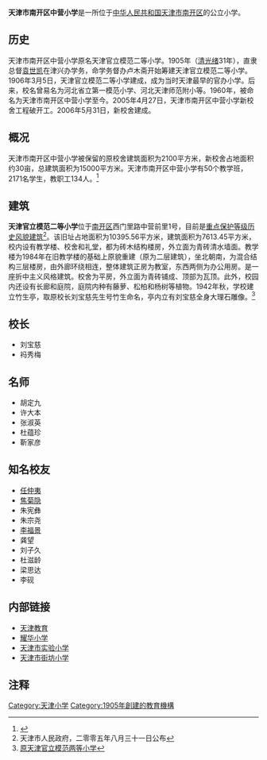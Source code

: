 {{Infobox School
| name        = 天津市南开区中营小学
| other_name  = 
| image       = 
| logo        = 
| motto       = 
| established = 1905年
| type        = 公立
| religion    = 
| affiliation = 
| district    = 天津市
| grades      = 六年制
| president   = 
| principal   = 
| dean        = 
| college     = 
| house       = 
| sc          =
| cs          =
| faculty     = 
| staff       = 
| students    = 
| athletics   = 
| conference  = 
| colors      = 
| mascot      = 
| magazine    = 
| free_label  = 
| free_text   = 
| free_label2 = 
| free_text2  = 
| free_label3 = 
| free_text3  = 
| address     = [[天津市|天津市]][[南开区|南开区]]
| tel         = 
| fax         = 
| mail        = 
| website     = 
}}

'''天津市南开区中营小学'''是一所位于[[中华人民共和国|中华人民共和国]][[天津市|天津市]][[南开区|南开区]]的公立小学。

==历史==
天津市南开区中营小学原名天津官立模范二等小学。1905年（[[清|清]][[光绪|光绪]]31年），直隶总督[[袁世凯|袁世凯]]在津兴办学务，命学务督办卢木斋开始筹建天津官立模范二等小学。1906年3月5日，天津官立模范二等小学建成，成为当时天津最早的官办小学。后来，校名曾易名为河北省立第一模范小学、河北天津师范附小等。1960年，被命名为天津市南开区中营小学至今。2005年4月27日，天津市南开区中营小学新校舍工程破开工。2006年5月31日，新校舍建成。

== 概况 ==
天津市南开区中营小学被保留的原校舍建筑面积为2100平方米，新校舍占地面积约30亩，总建筑面积为15000平方米。天津市南开区中营小学有50个教学班，2171名学生，教职工134人。<ref>{{Cite web |url=http://www.zhyww.cn/zhuanti/msmx/sc/xzfc98.html |title=天津市南开区中营小学 |access-date=2010-12-26 |archive-url=https://web.archive.org/web/20121113114930/http://www.zhyww.cn/zhuanti/msmx/sc/xzfc98.html |archive-date=2012-11-13 |dead-url=yes }}</ref>

== 建筑 ==
{{天津历史风貌建筑 |
省区市 = 天津市 |
名称 = 天津官立模范二等小学 |
图片 = [[File:天津官立模范二等小学.jpg|200px]] |
编号 = 0320004 |
等级 = 重点保护 |
时代 = 1906年|
所在 = [[天津市|天津市]][[南开区|南开区]] |
公布 = 2005年8月31日 |
}}

'''天津官立模范二等小学'''位于[[南开区|南开区]]西门里路中营前里1号，目前是[[天津历史风貌建筑|重点保护等级历史风貌建筑]]<ref>天津市人民政府，二零零五年八月三十一日公布</ref>。该旧址占地面积为10395.56平方米，建筑面积为7613.45平方米，校内设有教学楼、校舍和礼堂，都为砖木结构楼房，外立面为青砖清水墙面。教学楼为1984年在旧教学楼的基础上原貌重建（原为二层建筑），坐北朝南，为混合结构三层楼房，由外廊环绕相连，整体建筑正房为教室，东西两侧为办公用房。是一座折中主义风格建筑。校舍为平房，外立面为青砖铺成、顶部为瓦顶。此外，校园内还设有长廊和庭院，庭院内种有藤萝、松柏和杨树等植物。1942年秋，学校建立竹生亭，取原校长刘宝慈先生号竹生命名，亭内立有刘宝慈全身大理石雕像。<ref>[http://www.jwb.com.cn/jwb/html/2010-02/12/content_449578.htm 原天津官立模范两等小学]{{dead link|date=2017年12月 |bot=InternetArchiveBot |fix-attempted=yes }}</ref>

== 校长 ==
*刘宝慈
*祃秀梅

== 名师 ==
*胡定九
*许大本
*张淑英
*杜蕴珍
*靳家彦

== 知名校友 ==
*[[任仲夷|任仲夷]]
*[[焦菊隐|焦菊隐]]
*朱宪彝
*朱宗尧
*[[李福景|李福景]]
*龚望
*刘子久
*杜滋龄
*梁思达
*李砚

==内部链接==
*[[天津教育|天津教育]]
*[[耀华小学|耀华小学]]
*[[天津市实验小学|天津市实验小学]]
*[[天津市街坊小学|天津市街坊小学]] 

== 注释 ==
{{reflist}}

[[Category:天津小学|Category:天津小学]]
[[Category:1905年創建的教育機構|Category:1905年創建的教育機構]]